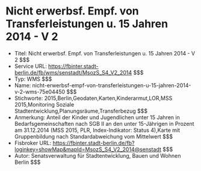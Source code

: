 # Nicht erwerbsf. Empf. von Transferleistungen u. 15 Jahren 2014 - V 2
- Titel: Nicht erwerbsf. Empf. von Transferleistungen u. 15 Jahren 2014 - V 2 $$$
- Service URL: https://fbinter.stadt-berlin.de/fb/wms/senstadt/MsozS_S4_V2_2014 $$$
- Typ: WMS $$$
- Name: nicht-erwerbsf-empf-von-transferleistungen-u-15-jahren-2014-v-2-wms-75e04450 $$$
- Stichworte: 2015,Berlin,Geodaten,Karten,Kinderarmut,LOR,MSS 2015,Monitoring Soziale Stadtentwicklung,Planungsräume,Transferbezug $$$
- Anmerkung: Anteil der Kinder und Jugendlichen unter 15 Jahren in Bedarfsgemeinschaften nach SGB II an den unter 15-Jährigen in Prozent am 31.12.2014 (MSS 2015, PLR, Index-Indikator: Status 4),Karte mit Gruppenbildung nach Standardabweichung vom Mittelwert $$$
- Fisbroker URL: https://fbinter.stadt-berlin.de/fb?loginkey=showMap&mapId=MsozS_S4_V2_2014@senstadt $$$
- Autor: Senatsverwaltung für Stadtentwicklung, Bauen und Wohnen Berlin $$$
